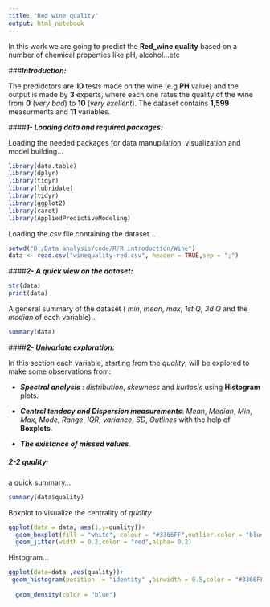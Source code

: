 ---
title: "Red wine quality"
output: html_notebook
---
In this work we are going to predict the __Red_wine quality__ based on a number of chemical properties like pH, alcohol...etc



###*__Introduction:__* 

The predidctors are __10__ tests made on the wine (e.g __PH__ value) and the output is made by __3__ experts, where each one rates the quality of the wine from __0__ (_very bad_) to __10__ (_very exellent_).
The dataset contains __1,599__ measurments and __11__ variables.

####*__1- Loading data and required packages: __*

Loading the needed packages for data manupilation, visualization and model building...
```{r}
library(data.table)
library(dplyr)
library(tidyr)
library(lubridate)
library(tidyr)
library(ggplot2)
library(caret) 
library(AppliedPredictiveModeling)
```
Loading the *csv* file containing the dataset...
```{r}
setwd("D:/Data analysis/code/R/R introduction/Wine")
data <- read.csv("winequality-red.csv", header = TRUE,sep = ";")
```

####*__2- A quick view on the dataset: __*
```{r}
str(data)
print(data)
```

A general summary of the dataset ( *min*, *mean*, *max*, *1st Q*, *3d Q* and the *median* of each variable)...
```{r}
summary(data)
```

####*__2- Univariate exploration: __*

In this section each variable, starting from the *quality*, will be explored to make some observations from:

* __*Spectral analysis *__: *distribution*, *skewness* and *kurtosis* using __Histogram__ plots.

* __*Central tendecy and Dispersion measurements*__: *Mean*, *Median*, *Min*, *Max*, *Mode*, *Range*, *IQR*, *variance*, *SD*, *Outlines* with the help of __Boxplots__. 

* __*The existance of missed values*__.

##### *__2-2 quality: __*

a quick summary...
```{r}
summary(data$quality)
```

Boxplot to visualize the centrality of *quality*
```{r}
ggplot(data = data, aes(1,y=quality))+
  geom_boxplot(fill = "white", colour = "#3366FF",outlier.color = "blue")+
  geom_jitter(width = 0.2,color = "red",alpha= 0.2)


```
Histogram...
```{r}
ggplot(data=data ,aes(quality))+
 geom_histogram(position  = "identity" ,binwidth = 0.5,color = "#3366FF",aes(mapping=0.1))+
  
  geom_density(color = "blue")

```



